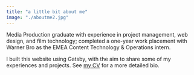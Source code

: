 ```yaml
---
title: "a little bit about me"
image: "./aboutme2.jpg"
---
```


Media Production graduate with experience in project management, web design, and film technology; completed a one-year work placement with Warner Bro as the EMEA Content Technology & Operations intern. 

I built this website using Gatsby, with the aim to share some of my experiences and projects. See <a href="https://drive.google.com/file/d/1XTjh5ZMplgwwHYLGds88X88uutR3ILkJ/view?usp=sharing" target="_blank" rel="nofollow noopener noreferrer" aria-label="External Link"><Underlining color={Theme.colors.tertiary} hoverColor={Theme.colors.secondary}>my CV</Underlining></a> for a more detailed bio.